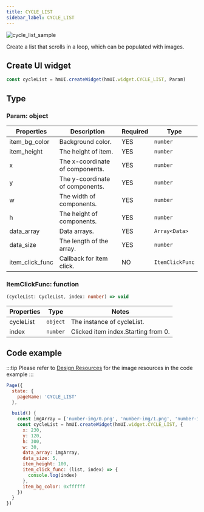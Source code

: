 ```yaml
---
title: CYCLE_LIST
sidebar_label: CYCLE_LIST
---
```


![cycle_list_sample](/img/api/cycle_list_sample.jpg)

Create a list that scrolls in a loop, which can be populated with images.

## Create UI widget

```js
const cycleList = hmUI.createWidget(hmUI.widget.CYCLE_LIST, Param)
```

## Type

### Param: object

|    Properties     |                         Description               |  Required |      Type       |
| ----------------- | --------------------------------------------------| --------- | --------------- |
| item_bg_color     |  Background color.                                | YES       | `number`        |
| item_height       |  The height of item.                              | YES       | `number`        |
| x                 | The x-coordinate of components.                   | YES       | `number` |
| y                 | The y-coordinate of components.                   | YES       | `number` |
| w                 | The width of components.                          | YES       | `number` |
| h                 | The height of components.                         | YES       | `number` |
| data_array        | Data arrays.                                      | YES       | `Array<Data>`   |
| data_size         | The length of the array.                          | YES       | `number`        |
| item_click_func   | Callback for item click.                          | NO        | `ItemClickFunc` |

### ItemClickFunc: function

```ts
(cycleList: CycleList, index: number) => void
```

| Properties | Type     | Notes                      |
| ---------- | -------- | -------------------------- |
|  cycleList | `object` | The instance of cycleList.  |
|  index     | `number` | Clicked item index.Starting from 0. |

## Code example

:::tip
Please refer to [Design Resources](../../../../reference/related-resources/design-resources.mdx) for the image resources in the code example
:::

```js
Page({
  state: {
    pageName: 'CYCLE_LIST'
  },

  build() {
    const imgArray = ['number-img/0.png', 'number-img/1.png', 'number-img/2.png', 'number-img/3.png', 'number-img/4.png']
    const cycleList = hmUI.createWidget(hmUI.widget.CYCLE_LIST, {
      x: 230,
      y: 120,
      h: 300,
      w: 30,
      data_array: imgArray,
      data_size: 5,
      item_height: 100,
      item_click_func: (list, index) => {
        console.log(index)
      },
      item_bg_color: 0xffffff
    })
  }
})
```
